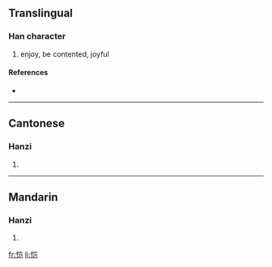 {{see|愷}}
==Translingual==

===Han character===
{{Han char|rn=61|rad=心|as=06|sn=9|four=|canj=心山尸山 (PUSU)}}

# enjoy, be contented, joyful

====References====
* {{Han ref|kx=0386.161|hdz=42296.030|uh=607A|ud=24698}}

----

==Cantonese==

===Hanzi===
{{yue-hanzi|jyut=|y=hoi2}}

# {{defn|Cantonese}}

----

==Mandarin==

===Hanzi===
{{cmn-hanzi|tra=愷|pin=[[kǎi]] ([[kai3]])|wg=k'ai<sup>3</sup>}}

# {{defn|Mandarin}}

[[fr:恺]]
[[li:恺]]
